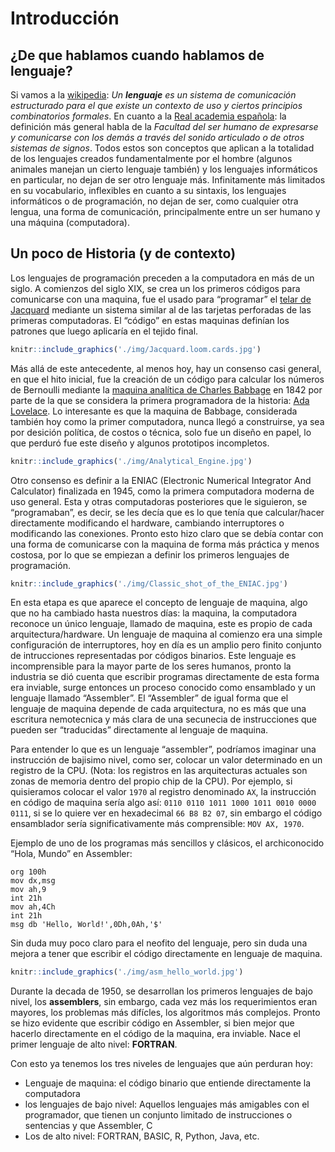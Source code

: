 # Introducción {#intro}

## ¿De que hablamos cuando hablamos de lenguaje?

Si vamos a la [wikipedia](https://es.wikipedia.org/wiki/Lenguaje): _Un **lenguaje** es un sistema de comunicación estructurado para el que existe un contexto de uso y ciertos principios combinatorios formales_. En cuanto a la [Real academia española](http://dle.rae.es/?id=N7BnIFO): la definición más general habla de la _Facultad del ser humano de expresarse y comunicarse con los demás a través del sonido articulado o de otros sistemas de signos_. Todos estos son conceptos que aplican a la totalidad de los lenguajes creados fundamentalmente por el hombre (algunos animales manejan un cierto lenguaje también) y los lenguajes informáticos en particular, no dejan de ser otro lenguaje más. Infinitamente más limitados en su vocabulario, inflexibles en cuanto a su sintaxis, los lenguajes informáticos o de programación, no dejan de ser, como cualquier otra lengua, una forma de comunicación, principalmente entre un ser humano y una máquina (computadora).

## Un poco de Historia (y de contexto)

Los lenguajes de programación preceden a la computadora en más de un siglo. A comienzos del siglo XIX, se crea un los primeros códigos para comunicarse con una maquina, fue el usado para "programar" el [telar de Jacquard](https://es.wikipedia.org/wiki/Telar_de_Jacquard) mediante un sistema similar al de las tarjetas perforadas de las primeras computadoras. El "código" en estas maquinas definían los patrones que luego aplicaría en el tejido final. 

```r
knitr::include_graphics('./img/Jacquard.loom.cards.jpg')
```

Más allá de este antecedente, al menos hoy, hay un consenso casi general, en que el hito inicial, fue la creación de un código para calcular los números de Bernoulli mediante la [maquina analítica de Charles Babbage](https://es.wikipedia.org/wiki/M%C3%A1quina_anal%C3%ADtica) en 1842 por parte de la que se considera la primera programadora de la historia: [Ada Lovelace](https://es.wikipedia.org/wiki/Ada_Lovelace). Lo interesante es que la maquina de Babbage, considerada también hoy como la primer computadora, nunca llegó a construirse, ya sea por desición política, de costos o técnica, solo fue un diseño en papel, lo que perduró fue este diseño y algunos prototipos incompletos.

```r
knitr::include_graphics('./img/Analytical_Engine.jpg')
```

Otro consenso es definir a la ENIAC (Electronic Numerical Integrator And Calculator) finalizada en 1945, como la primera computadora moderna de uso general. Esta y otras computadoras posteriores que le siguieron, se "programaban", es decir, se les decía que es lo que tenía que calcular/hacer directamente modificando el hardware, cambiando interruptores o modificando las conexiones. Pronto esto hizo claro que se debía contar con una forma de comunicarse con la maquina de forma más práctica y menos costosa, por lo que se empiezan a definir los primeros lenguajes de programación. 

```r
knitr::include_graphics('./img/Classic_shot_of_the_ENIAC.jpg')
```

En esta etapa es que aparece el concepto de lenguaje de maquina, algo que no ha cambiado hasta nuestros días: la maquina, la computadora reconoce un único lenguaje, llamado de maquina, este es propio de cada arquitectura/hardware. Un lenguaje de maquina al comienzo era una simple configuración de interruptores, hoy en día es un amplio pero finito conjunto de intrucciones representadas por códigos binarios. Este lenguaje es incomprensible para la mayor parte de los seres humanos, pronto la industria se dió cuenta que escribir programas directamente de esta forma era inviable, surge entonces un proceso conocido como ensamblado y un lenguaje llamado "Assembler". El "Assembler" de igual forma que el lenguaje de maquina depende de cada arquitectura, no es más que una escritura nemotecnica y más clara de una secunecia de instrucciones que pueden ser "traducidas" directamente al lenguaje de maquina. 

Para entender lo que es un lenguaje "assembler", podríamos imaginar una instrucción de bajisimo nivel, como ser, colocar un valor determinado en un registro de la CPU. (Nota: los registros en las arquitecturas actuales son zonas de memoria dentro del propio chip de la CPU). Por ejemplo, si quisieramos colocar el valor `1970` al registro denominado `AX`, la instrucción en código de maquina sería algo así: `0110 0110 1011 1000 1011 0010 0000 0111`, si se lo quiere ver en hexadecimal `66 B8 B2 07`, sin embargo el código ensamblador sería significativamente más comprensible: `MOV AX, 1970`.


Ejemplo de uno de los programas más sencillos y clásicos, el archiconocido "Hola, Mundo" en Assembler:

```
org 100h
mov dx,msg
mov ah,9
int 21h
mov ah,4Ch
int 21h
msg db 'Hello, World!',0Dh,0Ah,'$'
```

Sin duda muy poco claro para el neofito del lenguaje, pero sin duda una mejora a tener que escribir el código directamente en lenguaje de maquina.


```r
knitr::include_graphics('./img/asm_hello_world.jpg')
```

Durante la decada de 1950, se desarrollan los primeros lenguajes de bajo nivel, los **assemblers**, sin embargo, cada vez más los requerimientos eran mayores, los problemas más difícles, los algoritmos más complejos. Pronto se hizo evidente que escribir código en Assembler, si bien mejor que hacerlo directamente en el código de la maquina, era inviable. Nace el primer lenguaje de alto nivel: **FORTRAN**. 





Con esto ya tenemos los tres niveles de lenguajes que aún perduran hoy:

* Lenguaje de maquina: el código binario que entiende directamente la computadora
* los lenguajes de bajo nivel: Aquellos lenguajes más amigables con el programador, que tienen un conjunto limitado de instrucciones o sentencias y que Assembler, C
* Los de alto nivel: FORTRAN, BASIC, R, Python, Java, etc.

